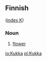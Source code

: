 ==Finnish==
([[Wiktionary:Finnish_index_k|index K]])

===Noun===

# [[flower]]

[[io:Kukka]]
[[pl:Kukka]]